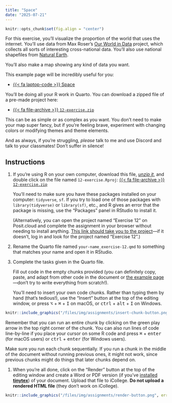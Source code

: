 ```yaml
---
title: "Space"
date: "2025-07-21"
---
```


```r
knitr::opts_chunk$set(fig.align = "center")
```

For this exercise, you'll visualize the proportion of the world that uses the internet. You'll use data from Max Roser's [Our World in Data](https://ourworldindata.org/internet/) project, which collects all sorts of interesting cross-national data. You'll also use national shapefiles from [Natural Earth](https://www.naturalearthdata.com/).

You'll also make a map showing any kind of data you want.

This example page will be incredibly useful for you:

- [{{< fa laptop-code >}} Space](/example/12-example.qmd)

You'll be doing all your R work in Quarto. You can download a zipped file of a pre-made project here:

- [{{< fa file-archive >}} `12-exercise.zip`](/projects/12-exercise.zip)

This can be as simple or as complex as you want. You don't need to make your map super fancy, but if you're feeling brave, experiment with changing colors or modifying themes and theme elements.

And as always, if you're struggling, *please* talk to me and use Discord and talk to your classmates! Don't suffer in silence!


## Instructions

1. If you're using R on your own computer, download this file, [*unzip it*](/resource/unzipping.qmd), and double click on the file named `12-exercise.Rproj`: [{{< fa file-archive >}} `12-exercise.zip`](/projects/12-exercise.zip)

   You'll need to make sure you have these packages installed on your computer: `tidyverse`, `sf`. If you try to load one of those packages with `library(tidyverse)` or `library(sf)`, etc., and R gives an error that the package is missing, use the "Packages" panel in RStudio to install it.

   (Alternatively, you can open the project named "Exercise 12" on Posit.cloud and complete the assignment in your browser without needing to install anything. [This link should take you to the project](https://posit.cloud/spaces/660084/content/10555604)—if it doesn't, log in and look for the project named "Exercise 12".)

2. Rename the Quarto file named `your-name_exercise-12.qmd` to something that matches your name and open it in RStudio.

3. Complete the tasks given in the Quarto file. 

   Fill out code in the empty chunks provided (you can definitely copy, paste, and adapt from other code in the document or [the example page](/example/12-example.qmd)—don't try to write everything from scratch!).

   You'll need to insert your own code chunks. Rather than typing them by hand (that's tedious!), use the "Insert" button at the top of the editing window, or press  <kbd>⌥</kbd> + <kbd>⌘</kbd> + <kbd>I</kbd> on macOS, or <kbd>ctrl</kbd> + <kbd>alt</kbd> + <kbd>I</kbd> on Windows.

```r
knitr::include_graphics("/files/img/assignments/insert-chunk-button.png", error = FALSE)
```

   Remember that you can run an entire chunk by clicking on the green play arrow in the top right corner of the chunk. You can also run lines of code line-by-line if you place your cursor on some R code and press <kbd>⌘</kbd> + <kbd>enter</kbd> (for macOS users) or <kbd>ctrl</kbd> + <kbd>enter</kbd> (for Windows users).

   Make sure you run each chunk sequentially. If you run a chunk in the middle of the document without running previous ones, it might not work, since previous chunks might do things that later chunks depend on.

1. When you're all done, click on the "Render" button at the top of the editing window and create a Word or PDF version (if you've [installed **tinytex**](/resource/install.qmd#install-tinytex)) of your document. Upload that file to iCollege. **Do not upload a rendered HTML file** (they don't work on iCollege).

```r
knitr::include_graphics("/files/img/assignments/render-button.png", error = FALSE)
```

